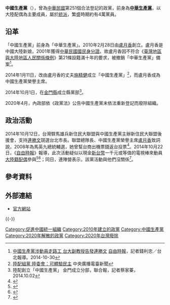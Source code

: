 {{Infobox political party
 |name          = 中國生產黨
 |lang1         = 
 |name_lang1    = 
 |logo          = Redstarbluebg.png
 |flag          = 
 |colorcode     = {{Party meta/color/中國生産黨}}
 |leader1_title = [[主席|主席]]
 |leader1_name  = [[施精健|施精健]]
 |leader2_title = [[荣誉主席|荣誉主席]]
 |leader2_name  = [[盧月香|盧月香]]
 |foundation    =  2010年2月28日（成立）<br />2014年1月11日（重組）
 | dissolved    = {{Start date and age|2020|04|29}}
 |headquarters  = {{ROC}}[[台北市|台北市]][[中正區_(臺北市)|中正區]]忠孝西路一段41號6樓之1
 |membership_year = 
 |membership    = 約4萬
 |ideology      = [[中国统一|中国统一]]<br>[[保守主義|保守主義]]
 |position      = [[右翼|右翼]]至[[極右翼|極右翼]]
 |international = 
 |colors        = {{colorbox|{{Party meta/color/中國生産黨}}}} [[藍色|藍色]]
 |seats1_title  = [[立法院|立法委員]]
 |seats1        = {{Infobox political party/seats|0|113|hex={{Party meta/color/中國生産黨}}}}
 |seats2_title  = [[現任中華民國一、二級行政區行政首長列表|直轄市長]]
 |seats2        = {{Infobox political party/seats|0|6|hex={{Party meta/color/中國生産黨}}}}
 |seats3_title  = [[2018年中華民國地方公職人員選舉|直轄市議員]]
 |seats3        = {{Infobox political party/seats|0|380|hex={{Party meta/color/中國生産黨}}}}
 |seats4_title  = [[現任中華民國一、二級行政區行政首長列表|縣市長]]
 |seats4        = {{Infobox political party/seats|0|16|hex={{Party meta/color/中國生産黨}}}}
 |seats5_title  = [[2018年中華民國地方公職人員選舉|縣市議員]]
 |seats5        = {{Infobox political party/seats|0|532|hex={{Party meta/color/中國生産黨}}}}
 |seats6_title  = [[2018年中華民國地方公職人員選舉|縣市議長]]
 |seats6        = {{Infobox political party/seats|0|22|hex={{Party meta/color/中國生産黨}}}}
 |seats7_title  = [[2018年中華民國鄉鎮市區長選舉|鄉鎮市區長]]
 |seats7        = {{Infobox political party/seats|0|204|hex={{Party meta/color/中國生産黨}}}}
 |seats8_title  = [[2018年中華民國鄉鎮市區民代表選舉|鄉鎮市區民代表]]
 |seats8        = {{Infobox political party/seats|0|2148|hex={{Party meta/color/中國生産黨}}}}
 |seats9_title  = [[2018年中華民國村里長選舉|村里長]]
 |seats9        = {{Infobox political party/seats|0|7744|hex={{Party meta/color/中國生産黨}}}}
 |website       = 
 |country       = 中華民國
}}
'''中國生產黨'''（{{lang-en|China Production Party}}），曾為[[中華民國|中華民國]]第251個合法登記的政黨，前身為'''[[中華生產黨|中華生產黨]]'''，以大陸配偶為主要成員，屬於[[統派|統派]]，繁盛時期約有4萬黨員。

==沿革==
「中國生產黨」前身為「中華生產黨」。2010年2月28日由[[盧月香|盧月香]]創立。盧月香是中國大陸新娘，2001年獲得[[中華民國國民身分證|中華民國國民身分證]]。故盧月香因不符合《[[臺灣地區與大陸地區人民關係條例|臺灣地區與大陸地區人民關係條例]]》第21條設籍滿十年的要求，被撤銷「中華生產黨」備案<ref>[http://news.ltn.com.tw/news/society/breakingnews/1144469 中國生產黨涉動員走路工 台大副教授告發連勝文] {{Wayback|url=http://news.ltn.com.tw/news/society/breakingnews/1144469 |date=20141228035437 }} [[自由時報|自由時報]]，記者錢利忠／台北報導。2014-10-30</ref>。

2014年1月11日，改由盧月香的丈夫[[施精健|施精健]]成立「中國生產黨」<ref>[http://news.rti.org.tw/news/detail/?recordId=140587 陸配組黨 陸委會：可體驗民主] {{Wayback|url=http://news.rti.org.tw/news/detail/?recordId=140587 |date=20141016093707 }}中央廣播電臺新聞</ref>，而盧月香成為中國生產黨榮譽主席。

2014年10月1日，在[[金門縣|金門縣]]成立縣黨部<ref>陸配創立「中國生產黨」 金門成立分部，聯合報，記者蔡家蓁，2014.10.02</ref>。

2020年4月，內政部依《政黨法》公告中國生產黨未依法重新登記而廢除組織。

==政治活動==

2014年10月12日，台灣駻馬雄兵新住民大聯盟與中國生產黨主辦新住民大聯盟後援會，支持[[連勝文|連勝文]]競選台北市長。聯盟總隊長、中國生產黨榮譽主席[[盧月香|盧月香]]致詞說，2008年為馬英九總統輔選，她曾幫台商出機票錢返台投票<ref>{{cite news|title=台中國生產黨主席 自爆出錢讓台商返台投馬|url=http://news.ltn.com.tw/news/politics/paper/821060|author=郭安家|newspaper=自由時報|date=2014-10-13|accessdate=2014-10-22|archive-date=2014-10-17|archive-url=https://web.archive.org/web/20141017153925/http://news.ltn.com.tw/news/politics/paper/821060|dead-url=no}}</ref>。2014年10月22日，《[[自由時報|自由時報]]》報導，此次活動疑似以現金[[新台幣|新台幣]]一千元或等值的電視棒來動員[[大陸配偶|大陸籍配偶]]參與<ref>{{cite news|title=中國生產黨辦挺連活動 發走路工|url=http://news.ltn.com.tw/news/politics/paper/823600|author=郭安家、盧姮倩|newspaper=自由時報|date=2014-10-22|accessdate=2014-10-22|archive-date=2014-10-22|archive-url=https://web.archive.org/web/20141022064800/http://news.ltn.com.tw/news/politics/paper/823600|dead-url=no}}</ref><ref>{{cite news|title=砸錢挺藍！ 盧月香︰感謝江丙坤給機會...|url=http://news.ltn.com.tw/news/politics/breakingnews/1137646|author=郭安家|newspaper=自由時報|date=2014-10-22|accessdate=2014-10-22|archive-date=2014-10-22|archive-url=https://web.archive.org/web/20141022112501/http://news.ltn.com.tw/news/politics/breakingnews/1137646|dead-url=no}}</ref>；同日，連陣營表示，該黨活動與他們沒關係<ref>{{cite news|title=中國生產黨挺連勝文 辦活動發走路工|url=http://www.appledaily.com.tw/realtimenews/article/politics/20141022/492180|author=葉國吏|newspaper=蘋果日報|date=2014-10-22|accessdate=2014-10-22|archive-date=2015-09-24|archive-url=https://web.archive.org/web/20150924155016/http://www.appledaily.com.tw/realtimenews/article/politics/20141022/492180|dead-url=no}}</ref>。

==參考資料==
{{reflist}}

== 外部連結 ==
* [https://web.archive.org/web/20141016171743/http://scd.com.tw/ 官方網站]{{zh-tw}}

{{-}}
{{台灣政黨}}

[[Category:促進中國統一組織|Category:促進中國統一組織]]
[[Category:2010年建立的政黨|Category:2010年建立的政黨]]
[[Category:中國生產黨|Category:中國生產黨]]
[[Category:2020年解散的政黨|Category:2020年解散的政黨]]
[[Category:2020年台灣廢除|Category:2020年台灣廢除]]